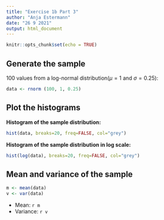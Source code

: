 ```yaml
---
title: "Exercise 1b Part 3"
author: "Anja Estermann"
date: "26 9 2021"
output: html_document
---
```


```r
knitr::opts_chunk$set(echo = TRUE)
```

## Generate the sample
100 values from a log-normal distribution($\mu=1$ and $\sigma=0.25$):
```r
data <- rnorm (100, 1, 0.25)
```

## Plot the histograms
**Histogram of the sample distribution:**
```r
hist(data, breaks=20, freq=FALSE, col="grey")
```

**Histogram of the sample distribution in log scale:**
```r
hist(log(data), breaks=20, freq=FALSE, col="grey")
```

## Mean and variance of the sample
```r
m <- mean(data)
v <- var(data)
```

* Mean: `r m`  
* Variance: `r v`